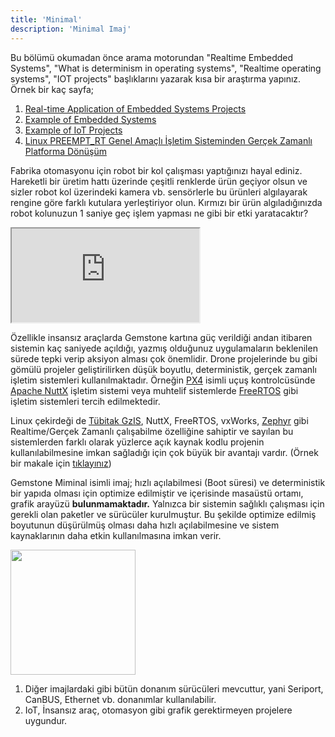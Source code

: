 ```yaml
---
title: 'Minimal'
description: 'Minimal Imaj'
---
```


<Note>
Bu bölümü okumadan önce arama motorundan "Realtime Embedded Systems",
"What is determinism in operating systems", "Realtime operating systems", "IOT projects"
başlıklarını yazarak kısa bir araştırma yapınız.
</Note>

<Tip>
Örnek bir kaç sayfa;

1. [Real-time Application of Embedded Systems Projects](https://mth.tc/mjBS)
2. [Example of Embedded Systems](https://mth.tc/Q3ir3)
3. [Example of IoT Projects](https://mth.tc/Sm3ZS)
4. [Linux PREEMPT_RT Genel Amaçlı İşletim Sisteminden Gerçek Zamanlı Platforma Dönüşüm](https://preprod.kureansiklopedi.com/tr/detay/linux-preempt_rt-genel-amacli-isletim-sisteminden-)
</Tip>

Fabrika otomasyonu için robot bir kol çalışması yaptığınızı hayal ediniz. Hareketli bir üretim hattı
üzerinde çeşitli renklerde ürün geçiyor olsun ve sizler robot kol üzerindeki kamera vb. sensörlerle bu ürünleri
algılayarak rengine göre farklı kutulara yerleştiriyor olun. Kırmızı bir ürün algıladığınızda robot kolunuzun
1 saniye geç işlem yapması ne gibi bir etki yaratacaktır?

<iframe
  className="w-full aspect-video rounded-xl"
  src="https://www.youtube.com/embed/sLKXQvUkWAU"
  title="Robotic Arm Demo"
  allow="accelerometer; autoplay; clipboard-write; encrypted-media; gyroscope; picture-in-picture"
  allowFullScreen
></iframe>

Özellikle insansız araçlarda Gemstone kartına güç verildiği andan itibaren sistemin kaç saniyede
açıldığı, yazmış olduğunuz uygulamaların beklenilen sürede tepki verip aksiyon alması çok önemlidir. 
Drone projelerinde bu gibi gömülü projeler geliştirilirken düşük boyutlu, deterministik, gerçek zamanlı
işletim sistemleri kullanılmaktadır. Örneğin [PX4](https://mth.tc/gkgIy) isimli uçuş kontrolcüsünde 
[Apache NuttX](https://github.com/t3gemstone/NuttX) işletim sistemi veya muhtelif sistemlerde
[FreeRTOS](https://www.freertos.org/Documentation/00-Overview) gibi işletim sistemleri tercih edilmektedir.

Linux çekirdeği de [Tübitak GzIS](https://preprod.kureansiklopedi.com/tr/detay/tubitak-gis-gercek-zamanli-isletim-sistemi-69507),
NuttX, FreeRTOS, vxWorks, [Zephyr](https://www.zephyrproject.org/) gibi Realtime/Gerçek Zamanlı
çalışabilme özelliğine sahiptir ve sayılan bu sistemlerden farklı olarak yüzlerce açık kaynak kodlu projenin
kullanılabilmesine imkan sağladığı için çok büyük bir avantajı vardır.
(Örnek bir makale için [tıklayınız](https://mth.tc/jRzV))

Gemstone Miminal isimli imaj; hızlı açılabilmesi (Boot süresi) ve deterministik bir yapıda olması için optimize
edilmiştir ve içerisinde masaüstü ortamı, grafik arayüzü **bulunmamaktadır.** Yalnızca bir sistemin sağlıklı
çalışması için gerekli olan paketler ve sürücüler kurulmuştur. Bu şekilde optimize edilmiş boyutunun düşürülmüş
olması daha hızlı açılabilmesine ve sistem kaynaklarının daha etkin kullanılmasına imkan verir.

<Frame caption="Todo: Gemstone Imager uygulaması ile minimal imaj seçme">
  <img height="200" width="200" src="/images/under-construction.png" />
</Frame>

1. Diğer imajlardaki gibi bütün donanım sürücüleri mevcuttur, yani Seriport, CanBUS, Ethernet vb. donanımlar
kullanılabilir.
2. IoT, İnsansız araç, otomasyon gibi grafik gerektirmeyen projelere uygundur.
